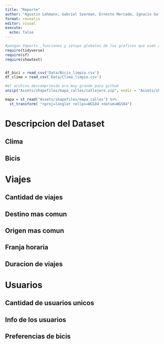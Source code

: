---
title: "Reporte"
author: "Agustin Lehmann, Gabriel Szerman, Ernesto Mercado, Ignacio Gallego"
format: revealjs
editor: visual
execute:
  echo: false
---

```{r prep, message=FALSE, include=FALSE}
#pongan Imports ,funciones y setups globales de los graficos que usen aca
require(tidyverse)
require(sf)
require(showtext)


df_bici = read_csv('Data/Bicis_limpio.csv')
df_clima = read_csv('Data/Clima_limpio.csv')

#el archivo descomprimido era muy grande para github
unzip("Assets/shapefiles/mapa_calles/callejero.zip", exdir = "Assets/shapefiles/mapa_calles")

mapa = st_read("Assets/shapefiles/mapa_calles") %>% 
  st_transform( "+proj=longlat +ellps=WGS84 +datum=WGS84")
```

# Descripcion del Dataset
## Clima

## Bicis

# Viajes
## Cantidad de viajes

## Destino mas comun

## Origen mas comun

## Franja horaria

## Duracion de viajes

# Usuarios
## Cantidad de usuarios unicos

## Info de los usuarios

## Preferencias de bicis


